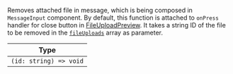 Removes attached file in message, which is being composed in `MessageInput` component. By default, this function is attached to `onPress` handler for close button in [FileUploadPreview](../../../ui-components/channel/channel.mdx#fileuploadpreview).
It takes a string ID of the file to be removed in the [`fileUploads`](../../../ui-components/contexts/message-input-context.mdx#fileuploads) array as parameter.

| Type                   |
| ---------------------- |
| `(id: string) => void` |
